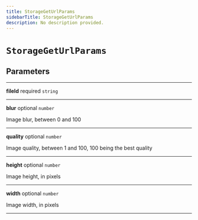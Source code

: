 ```yaml
---
title: StorageGetUrlParams
sidebarTitle: StorageGetUrlParams
description: No description provided.
---
```


# `StorageGetUrlParams`

## Parameters

---

**<span className="parameter-name">fileId</span>** <span className="optional-status">required</span> <code>string</code>

---

**<span className="parameter-name">blur</span>** <span className="optional-status">optional</span> <code>number</code>

Image blur, between 0 and 100

---

**<span className="parameter-name">quality</span>** <span className="optional-status">optional</span> <code>number</code>

Image quality, between 1 and 100, 100 being the best quality

---

**<span className="parameter-name">height</span>** <span className="optional-status">optional</span> <code>number</code>

Image height, in pixels

---

**<span className="parameter-name">width</span>** <span className="optional-status">optional</span> <code>number</code>

Image width, in pixels

---
